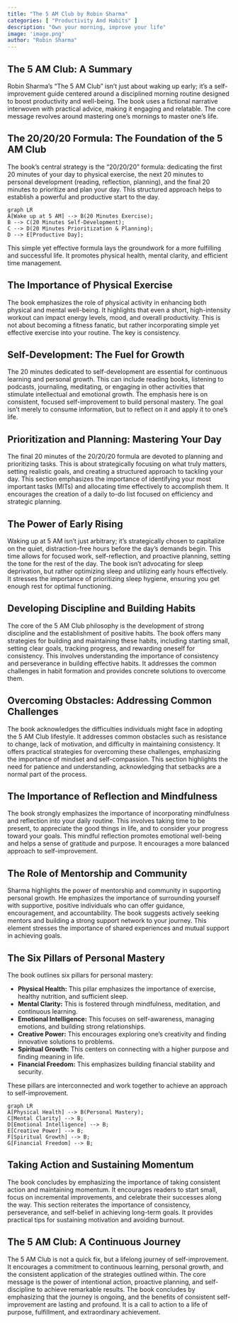 ```yaml
---
title: "The 5 AM Club by Robin Sharma"
categories: [ "Productivity And Habits" ]
description: "Own your morning, improve your life"
image: 'image.png'
author: "Robin Sharma"
---
```

## The 5 AM Club: A Summary

Robin Sharma's "The 5 AM Club" isn't just about waking up early; it's a self-improvement guide centered around a disciplined morning routine designed to boost productivity and well-being. The book uses a fictional narrative interwoven with practical advice, making it engaging and relatable. The core message revolves around mastering one's mornings to master one's life.

## The 20/20/20 Formula: The Foundation of the 5 AM Club

The book's central strategy is the "20/20/20" formula:  dedicating the first 20 minutes of your day to physical exercise, the next 20 minutes to personal development (reading, reflection, planning), and the final 20 minutes to prioritize and plan your day. This structured approach helps to establish a powerful and productive start to the day.

```mermaid
graph LR
A[Wake up at 5 AM] --> B(20 Minutes Exercise);
B --> C(20 Minutes Self-Development);
C --> D(20 Minutes Prioritization & Planning);
D --> E[Productive Day];
```

This simple yet effective formula lays the groundwork for a more fulfilling and successful life.  It promotes physical health, mental clarity, and efficient time management.


## The Importance of Physical Exercise

The book emphasizes the role of physical activity in enhancing both physical and mental well-being. It highlights that even a short, high-intensity workout can impact energy levels, mood, and overall productivity. This is not about becoming a fitness fanatic, but rather incorporating simple yet effective exercise into your routine. The key is consistency.


## Self-Development: The Fuel for Growth

The 20 minutes dedicated to self-development are essential for continuous learning and personal growth. This can include reading books, listening to podcasts, journaling, meditating, or engaging in other activities that stimulate intellectual and emotional growth. The emphasis here is on consistent, focused self-improvement to build personal mastery. The goal isn't merely to consume information, but to reflect on it and apply it to one's life.

## Prioritization and Planning: Mastering Your Day

The final 20 minutes of the 20/20/20 formula are devoted to planning and prioritizing tasks. This is about strategically focusing on what truly matters, setting realistic goals, and creating a structured approach to tackling your day. This section emphasizes the importance of identifying your most important tasks (MITs) and allocating time effectively to accomplish them. It encourages the creation of a daily to-do list focused on efficiency and strategic planning.


## The Power of Early Rising

Waking up at 5 AM isn't just arbitrary; it's strategically chosen to capitalize on the quiet, distraction-free hours before the day's demands begin.  This time allows for focused work, self-reflection, and proactive planning, setting the tone for the rest of the day.  The book isn't advocating for sleep deprivation, but rather optimizing sleep and utilizing early hours effectively.  It stresses the importance of prioritizing sleep hygiene, ensuring you get enough rest for optimal functioning.


##  Developing Discipline and Building Habits

The core of the 5 AM Club philosophy is the development of strong discipline and the establishment of positive habits. The book offers many strategies for building and maintaining these habits, including starting small, setting clear goals, tracking progress, and rewarding oneself for consistency.  This involves understanding the importance of consistency and perseverance in building effective habits. It addresses the common challenges in habit formation and provides concrete solutions to overcome them.

## Overcoming Obstacles: Addressing Common Challenges

The book acknowledges the difficulties individuals might face in adopting the 5 AM Club lifestyle. It addresses common obstacles such as resistance to change, lack of motivation, and difficulty in maintaining consistency.  It offers practical strategies for overcoming these challenges, emphasizing the importance of mindset and self-compassion. This section highlights the need for patience and understanding, acknowledging that setbacks are a normal part of the process.


##  The Importance of Reflection and Mindfulness

The book strongly emphasizes the importance of incorporating mindfulness and reflection into your daily routine. This involves taking time to be present, to appreciate the good things in life, and to consider your progress toward your goals. This mindful reflection promotes emotional well-being and helps a sense of gratitude and purpose. It encourages a more balanced approach to self-improvement.


## The Role of Mentorship and Community

Sharma highlights the power of mentorship and community in supporting personal growth. He emphasizes the importance of surrounding yourself with supportive, positive individuals who can offer guidance, encouragement, and accountability. The book suggests actively seeking mentors and building a strong support network to your journey. This element stresses the importance of shared experiences and mutual support in achieving goals.


##  The Six Pillars of Personal Mastery

The book outlines six pillars for personal mastery:

* **Physical Health:**  This pillar emphasizes the importance of exercise, healthy nutrition, and sufficient sleep.
* **Mental Clarity:**  This is fostered through mindfulness, meditation, and continuous learning.
* **Emotional Intelligence:** This focuses on self-awareness, managing emotions, and building strong relationships.
* **Creative Power:** This encourages exploring one's creativity and finding innovative solutions to problems.
* **Spiritual Growth:** This centers on connecting with a higher purpose and finding meaning in life.
* **Financial Freedom:** This emphasizes building financial stability and security.


These pillars are interconnected and work together to achieve an approach to self-improvement.


```mermaid
graph LR
A[Physical Health] --> B(Personal Mastery);
C[Mental Clarity] --> B;
D[Emotional Intelligence] --> B;
E[Creative Power] --> B;
F[Spiritual Growth] --> B;
G[Financial Freedom] --> B;
```

##  Taking Action and Sustaining Momentum

The book concludes by emphasizing the importance of taking consistent action and maintaining momentum. It encourages readers to start small, focus on incremental improvements, and celebrate their successes along the way. This section reiterates the importance of consistency, perseverance, and self-belief in achieving long-term goals.  It provides practical tips for sustaining motivation and avoiding burnout.


##  The 5 AM Club: A Continuous Journey

The 5 AM Club is not a quick fix, but a lifelong journey of self-improvement. It encourages a commitment to continuous learning, personal growth, and the consistent application of the strategies outlined within. The core message is the power of intentional action, proactive planning, and self-discipline to achieve remarkable results. The book concludes by emphasizing that the journey is ongoing, and the benefits of consistent self-improvement are lasting and profound. It is a call to action to a life of purpose, fulfillment, and extraordinary achievement.

